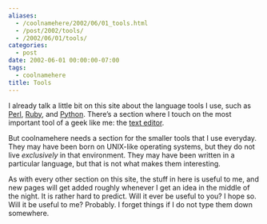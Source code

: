 ```yaml
---
aliases:
  - /coolnamehere/2002/06/01_tools.html
  - /post/2002/tools/
  - /2002/06/01/tools/
categories:
  - post
date: 2002-06-01 00:00:00-07:00
tags:
  - coolnamehere
title: Tools
---
```


I already talk a little bit on this site about the language tools I use,
such as [Perl](/tags/perl/), [Ruby](/tags/ruby/), and
[Python](/tags/python/). There’s a section where I touch on the most
important tool of a geek like me: the [text editor](/tags/editors/).

But coolnamehere needs a section for the smaller tools that I use
everyday. They may have been born on UNIX-like operating systems, but
they do not live *exclusively* in that environment. They may have been
written in a particular language, but that is not what makes them
interesting.

As with every other section on this site, the stuff in here is useful to
me, and new pages will get added roughly whenever I get an idea in the
middle of the night. It is rather hard to predict. Will it ever be
useful to you? I hope so. Will it be useful to me? Probably. I forget
things if I do not type them down somewhere.
